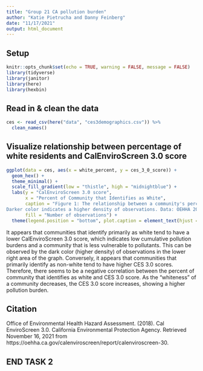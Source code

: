 ```yaml
---
title: "Group 21 CA pollution burden"
author: "Katie Pietrucha and Danny Feinberg"
date: "11/17/2021"
output: html_document
---
```


## Setup

```r
knitr::opts_chunk$set(echo = TRUE, warning = FALSE, message = FALSE)
library(tidyverse)
library(janitor)
library(here)
library(hexbin)
```

## Read in & clean the data

```r
ces <- read_csv(here("data", "ces3demographics.csv")) %>% 
  clean_names()
```

## Visualize relationship between percentage of white residents and CalEnviroScreen 3.0 score

```r
ggplot(data = ces, aes(x = white_percent, y = ces_3_0_score)) +
  geom_hex() +
  theme_minimal() +
  scale_fill_gradient(low = "thistle", high = "midnightblue") +
  labs(y = "CalEnviroScreen 3.0 score",
       x = "Percent of Community that Identifies as White",
       caption = "Figure 1: The relationship between a community's percentage of White residents and its CalEnviroScreen 3.0 Score. 
Darker color indicates a higher density of observations. Data: OEHHA 2015.",
       fill = "Number of observations") +
  theme(legend.position = "bottom", plot.caption = element_text(hjust = 0))
```

It appears that communities that identify primarily as white tend to have a lower CalEnviroScreen 3.0 score, which indicates low cumulative pollution burdens and a community that is less vulnerable to pollutants. This can be observed by the dark color (higher density) of observations in the lower right area of the graph. Conversely, it appears that communities that primarily identify as non-white tend to have higher CES 3.0 scores. Therefore, there seems to be a negative correlation between the percent of community that identifies as white and CES 3.0 score. As the "whiteness" of a community decreases, the CES 3.0 score increases, showing a higher pollution burden.

## Citation 

Office of Environmental Health Hazard Assessment. (2018). Cal EnviroScreen 3.0. California Environmental Protection Agency. Retrieved November 16, 2021 from https://oehha.ca.gov/calenviroscreen/report/calenviroscreen-30.

## END TASK 2
